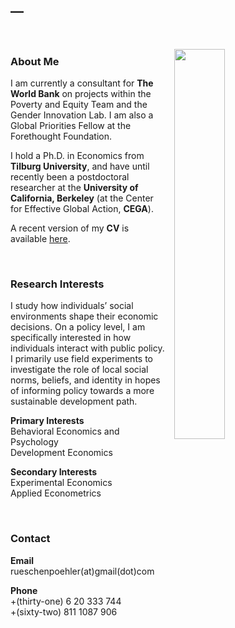 ---
---


<link rel="stylesheet" href="styles.css" type="text/css">

<img src="pics/JRUE_portrait2.jpg" style="width:40%; border:0px solid; margin-left: 15px; margin-right: 40px; margin-top: 30px; " align="right">

<br>

### About Me

<p>

I am currently a consultant for **The World Bank** on projects within the Poverty and Equity Team and the Gender Innovation Lab. I am also a Global Priorities Fellow at the Forethought Foundation.

I hold a Ph.D. in Economics from **Tilburg University**, and have until recently been a postdoctoral researcher at the **University of California, Berkeley** (at the Center for Effective Global Action, **CEGA**).

A recent version of my **CV** is available <a href="files/Rueschenpoehler_CV_May2021.pdf" target="_blank">here</a>.

<br>

### Research Interests    

<p>

I study how individuals' social environments shape their economic decisions. On a policy level, I am specifically interested in how individuals interact with public policy. I primarily use field experiments to investigate the role of local social norms, beliefs, and identity in hopes of informing policy towards a more sustainable development path.


**Primary Interests**  
Behavioral Economics and Psychology  
Development Economics  

**Secondary Interests**  
Experimental Economics  
Applied Econometrics

<br>


### Contact

<p>

**Email**  
rueschenpoehler(at)gmail(dot)com

<p>

**Phone**  
+(thirty-one) 6 20 333 744  
           +(sixty-two) 811 1087 906
